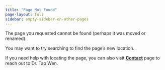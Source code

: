 ```yaml
---
title: "Page Not Found"
page-layout: full
sidebar: empty-sidebar-on-other-pages
---
```


The page you requested cannot be found (perhaps it was moved or renamed).

You may want to try searching to find the page's new location.

If you need help with locating the page, you can also visit [**Contact**](/contact.qmd){target="_blank"} page to reach out to Dr. Tao Wen.